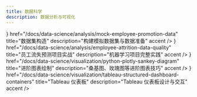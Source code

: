 ```yaml
---
title: 数据科学
description: 数据分析与可视化
---
```



<Cards>
  <Card
    icon={<Database strokeWidth={2} />}
    href="/docs/data-science/analysis/mock-employee-promotion-data"
    title="数据集构造"
    description="构建模拟数据集与数据准备"
    accent
  />
  <Card
    icon={<Rocket strokeWidth={2} />}
    href="/docs/data-science/analysis/employee-attrition-data-quality"
    title="员工流失预测项目实战"
    description="机器学习项目完整实践"
    accent
  />
  <Card
    icon={<LineChart strokeWidth={2} />}
    href="/docs/data-science/visualization/python-plotly-sankey-diagram"
    title="进阶图表绘制"
    description="桑基图、玫瑰图等进阶图表技巧"
    accent
  />
  <Card
    icon={<PieChart strokeWidth={2} />}
    href="/docs/data-science/visualization/tableau-structured-dashboard-containers"
    title="Tableau 仪表板"
    description="Tableau 仪表板设计与交互"
    accent
  />
</Cards>
